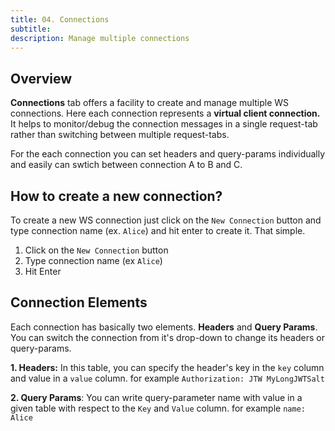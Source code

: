 ```yaml
---
title: 04. Connections
subtitle: 
description: Manage multiple connections
---
```


## Overview
**Connections** tab offers a facility to create and manage multiple WS connections. Here each connection represents a **virtual client connection.** It helps to monitor/debug the connection messages in a single request-tab rather than switching between multiple request-tabs.

For the each connection you can set headers and query-params individually and easily can swtich between connection A to B and C.

## How to create a new connection?
To create a new WS connection just click on the `New Connection` button and type connection name (ex. `Alice`) and hit enter to create it. That simple.

1. Click on the `New Connection` button
2. Type connection name (ex `Alice`)
3. Hit Enter

## Connection Elements

Each connection has basically two elements. **Headers** and **Query Params**. You can switch the connection from it's drop-down to change its headers or query-params.

**1. Headers:**
In this table, you can specify the header's key in the `key` column and value in a `value` column. for example `Authorization: JTW MyLongJWTSalt`

**2. Query Params**: You can write query-parameter name with value in a given table with respect to the `Key` and `Value` column. for example `name: Alice`